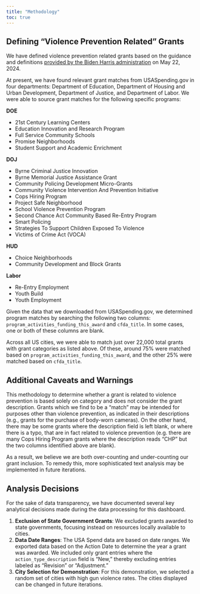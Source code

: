 ```yaml
---
title: "Methodology"
toc: true
---
```



## Defining "Violence Prevention Related" Grants

We have defined violence prevention related grants based on the guidance and definitions [provided by the Biden Harris administration](https://www.whitehouse.gov/wp-content/uploads/2024/05/CVI-Funding-Resources.pdf) on May 22, 2024.

At present, we have found relevant grant matches from USASpending.gov in four departments: Department of Education, Department of Housing and Urban Development, Department of Justice, and Department of Labor. We were able to source grant matches for the following specific programs:


**DOE**

- 21st Century Learning Centers
- Education Innovation and Research Program
- Full Service Community Schools
- Promise Neighborhoods
- Student Support and Academic Enrichment


**DOJ**

- Byrne Criminal Justice Innovation
- Byrne Memorial Justice Assistance Grant
- Community Policing Development Micro-Grants
- Community Violence Intervention And Prevention Initiative
- Cops Hiring Program
- Project Safe Neighborhood
- School Violence Prevention Program
- Second Chance Act Community Based Re-Entry Program
- Smart Policing
- Strategies To Support Children Exposed To Violence
- Victims of Crime Act (VOCA)


**HUD**

- Choice Neighborhoods
- Community Development and Block Grants


**Labor**

- Re-Entry Employment
- Youth Build
- Youth Employment


Given the data that we downloaded from USASpending.gov, we determined program matches by searching the following two columns: `program_activities_funding_this_award` and `cfda_title`. In some cases, one or both of these columns are blank.

Across all US cities, we were able to match just over 22,000 total grants with grant categories as listed above. Of these, around 75% were matched based on `program_activities_funding_this_award`, and the other 25% were matched based on `cfda_title`.


## Additional Caveats and Warnings

This methodology to determine whether a grant is related to violence prevention is based solely on category and does not consider the grant description. Grants which we find to be a "match" may be intended for purposes other than violence prevention, as indicated in their descriptions (e.g., grants for the purchase of body-worn cameras). On the other hand, there may be some grants where the description field is left blank, or where there is a typo, that are in fact related to violence prevention (e.g. there are many Cops Hiring Program grants where the description reads "CHP" but the two columns identified above are blank).

As a result, we believe we are both over-counting and under-counting our grant inclusion. To remedy this, more sophisticated text analysis may be implemented in future iterations.


## Analysis Decisions

For the sake of data transparency, we have documented several key analytical decisions made during the data processing for this dashboard.

1. **Exclusion of State Government Grants**: We excluded grants awarded to state governments, focusing instead on resources locally available to cities.
2. **Data Date Ranges**: The USA Spend data are based on date ranges. We exported data based on the Action Date to determine the year a grant was awarded. We included only grant entries where the `action_type_description` field is "New," thereby excluding entries labeled as "Revision" or "Adjustment."
3. **City Selection for Demonstration**: For this demonstration, we selected a random set of cities with high gun violence rates. The cities displayed can be changed in future iterations.


